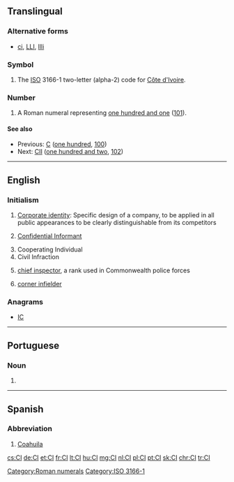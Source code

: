 {{also|Appendix:Variations of "ci"}}
==Translingual==

===Alternative forms===
* {{sense|roman numeral}} [[ci]], [[LLI]], [[llli]]

===Symbol===
{{head|mul|symbol}}
# The [[ISO]] 3166-1 two-letter (alpha-2) code for [[Côte d'Ivoire]].

===Number===
{{mul-number}}

# A Roman numeral representing [[one hundred and one]] ([[101]]).

====See also====
* Previous: [[C]] ([[one hundred]], [[100]])
* Next: [[CII]] ([[one hundred and two]], [[102]])

[[Category:Roman numerals]]
[[Category:ISO 3166-1]]

----

==English==

===Initialism===
{{rfc-header|Initialism}}
{{head|en|initialism}}

# [[Corporate identity]]: Specific design of a company, to be applied in all public appearances to be clearly distinguishable from its competitors
# {{context|law enforcement|lang=en}} [[confidential informant|Confidential Informant]]
# Cooperating Individual
# Civil Infraction
# {{context|law enforcement|lang=en}} [[chief inspector]], a rank used in Commonwealth police forces
# {{label|en|baseball}} [[corner infielder]]

===Anagrams===
* [[IC#English|IC]]

----

==Portuguese==

===Noun===
{{pt-noun|m|s}}

# {{initialism of|circuito integrado|lang=pt}}

----

==Spanish==

===Abbreviation===
{{rfc-header|Abbreviation}}
{{head|es|abbreviation}}

# [[Coahuila]] {{gloss|Mexican state}}

[[cs:CI]]
[[de:CI]]
[[et:CI]]
[[fr:CI]]
[[lt:CI]]
[[hu:CI]]
[[mg:CI]]
[[nl:CI]]
[[pl:CI]]
[[pt:CI]]
[[sk:CI]]
[[chr:CI]]
[[tr:CI]]